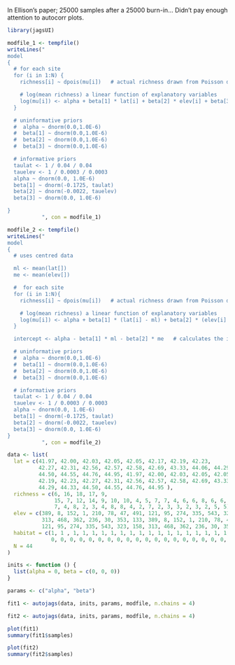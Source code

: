 In Ellison's paper; 25000 samples after a 25000 burn-in...  Didn't pay enough attention to autocorr plots.

```r
library(jagsUI)
```

```r
modfile_1 <- tempfile()
writeLines("
model 
{ 
  # for each site
  for (i in 1:N) { 
    richness[i] ~ dpois(mu[i])   # actual richness drawn from Poisson distribution

    # log(mean richness) a linear function of explanatory variables
    log(mu[i]) <- alpha + beta[1] * lat[i] + beta[2] * elev[i] + beta[3] * habitat[i] 
  } 

  # uninformative priors
  #  alpha ~ dnorm(0.0,1.0E-6) 
  #  beta[1] ~ dnorm(0.0,1.0E-6) 
  #  beta[2] ~ dnorm(0.0,1.0E-6) 
  #  beta[3] ~ dnorm(0.0,1.0E-6) 

  # informative priors
  taulat <- 1 / 0.04 / 0.04
  tauelev <- 1 / 0.0003 / 0.0003
  alpha ~ dnorm(0.0, 1.0E-6) 
  beta[1] ~ dnorm(-0.1725, taulat) 
  beta[2] ~ dnorm(-0.0022, tauelev) 
  beta[3] ~ dnorm(0.0, 1.0E-6) 

}
           ", con = modfile_1)
```

```r
modfile_2 <- tempfile()
writeLines("
model 
{ 
  # uses centred data

  ml <- mean(lat[])
  me <- mean(elev[])

  #  for each site
  for (i in 1:N){ 
    richness[i] ~ dpois(mu[i])   # actual richness drawn from Poisson distribution

    # log(mean richness) a linear function of explanatory variables
    log(mu[i]) <- alpha + beta[1] * (lat[i] - ml) + beta[2] * (elev[i] - me) + beta[3] * habitat[i] 
  } 

  intercept <- alpha - beta[1] * ml - beta[2] * me   # calculates the intercept for un-centred data

  # uninformative priors
  #  alpha ~ dnorm(0.0,1.0E-6) 
  #  beta[1] ~ dnorm(0.0,1.0E-6) 
  #  beta[2] ~ dnorm(0.0,1.0E-6) 
  #  beta[3] ~ dnorm(0.0,1.0E-6) 

  # informative priors
  taulat <- 1 / 0.04 / 0.04
  tauelev <- 1 / 0.0003 / 0.0003
  alpha ~ dnorm(0.0, 1.0E-6) 
  beta[1] ~ dnorm(-0.1725, taulat) 
  beta[2] ~ dnorm(-0.0022, tauelev) 
  beta[3] ~ dnorm(0.0, 1.0E-6) 
}
           ", con = modfile_2)
```

```r
data <- list(
  lat = c(41.97, 42.00, 42.03, 42.05, 42.05, 42.17, 42.19, 42.23, 
          42.27, 42.31, 42.56, 42.57, 42.58, 42.69, 43.33, 44.06, 44.29, 44.33, 
          44.50, 44.55, 44.76, 44.95, 41.97, 42.00, 42.03, 42.05, 42.05, 42.17, 
          42.19, 42.23, 42.27, 42.31, 42.56, 42.57, 42.58, 42.69, 43.33, 44.06, 
          44.29, 44.33, 44.50, 44.55, 44.76, 44.95 ),
  richness = c(6, 16, 18, 17, 9, 
               15, 7, 12, 14, 9, 10, 10, 4, 5, 7, 7, 4, 6, 6, 8, 6, 6, 5, 6, 14,
               7, 4, 8, 2, 3, 4, 8, 8, 4, 2, 7, 2, 3, 3, 2, 3, 2, 5, 5),
  elev = c(389, 8, 152, 1, 210, 78, 47, 491, 121, 95, 274, 335, 543, 323, 158,
           313, 468, 362, 236, 30, 353, 133, 389, 8, 152, 1, 210, 78, 47, 491,
           121, 95, 274, 335, 543, 323, 158, 313, 468, 362, 236, 30, 353, 133), 
  habitat = c(1, 1 , 1, 1, 1, 1, 1, 1, 1, 1, 1, 1, 1, 1, 1, 1, 1, 1, 1, 1, 1, 1,
              0, 0, 0, 0, 0, 0, 0, 0, 0, 0, 0, 0, 0, 0, 0, 0, 0, 0, 0, 0, 0, 0),
  N = 44
)
```

```r
inits <- function () {
  list(alpha = 0, beta = c(0, 0, 0))
}
```

```r
params <- c("alpha", "beta")
```

```r
fit1 <- autojags(data, inits, params, modfile, n.chains = 4)

fit2 <- autojags(data, inits, params, modfile, n.chains = 4)
```

```r
plot(fit1)
summary(fit1$samples)

plot(fit2)
summary(fit2$samples)
```
